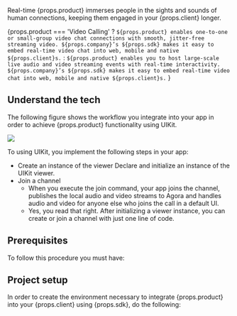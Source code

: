 
Real-time {props.product} immerses people in the sights and sounds of human connections, keeping them engaged in your {props.client} longer.

{props.product === 'Video Calling' ? `${props.product} enables one-to-one or small-group video chat connections with smooth, jitter-free streaming video. ${props.company}’s ${props.sdk} makes it easy to embed real-time video chat into web, mobile and native ${props.client}s.` : `${props.product} enables you to host large-scale live audio and video streaming events with real-time interactivity. ${props.company}’s ${props.sdk} makes it easy to embed real-time video chat into web, mobile and native ${props.client}s.`
}

## Understand the tech

The following figure shows the workflow you integrate into your app in order to achieve {props.product} functionality using UIKit.

<img src="/assets/images/demo.svg" />

To using UIKit, you implement the following steps in your app:

- Create an instance of the viewer
  Declare and initialize an instance of the UIKit viewer.
- Join a channel
  - When you execute the join command, your app joins the channel, publishes the local audio and video streams to Agora and handles audio and video for anyone else who joins the call in a default UI.
  - Yes, you read that right. After initializing a viewer instance, you can create or join a channel with just one line of code.

## Prerequisites

To follow this procedure you must have:
<Prerequites />

## Project setup

In order to create the environment necessary to integrate {props.product} into your {props.client} using {props.sdk}, do the following:
